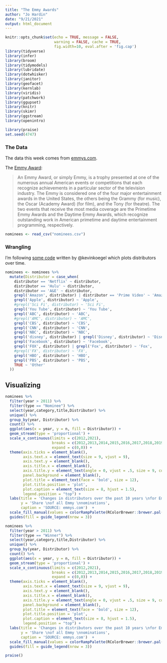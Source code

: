 ```yaml
---
title: "The Emmy Awards"
author: "Jo Hardin"
date: "9/21/2021"
output: html_document
---
```



```r
knitr::opts_chunk$set(echo = TRUE, message = FALSE, 
                      warning = FALSE, cache = TRUE,
                      fig.width=10, eval.after = 'fig.cap')
library(tidyverse)
library(infer)
library(broom)
library(tidymodels)
library(lubridate)
library(dotwhisker)
library(janitor)
library(geofacet)
library(kernlab)
library(viridis)
library(patchwork)
library(ggupset)
library(knitr)
library(skimr)
library(ggstream)
library(openintro)

library(praise)
set.seed(4747)
```


### The Data

The data this week comes from [emmys.com](https://www.emmys.com/awards/nominations/award-search).

The [Emmy Award](https://en.wikipedia.org/wiki/Emmy_Awards): 

> An Emmy Award, or simply Emmy, is a trophy presented at one of the numerous annual American events or competitions that each recognize achievements in a particular sector of the television industry. The Emmy is considered one of the four major entertainment awards in the United States, the others being the Grammy (for music), the Oscar (Academy Award) (for film), and the Tony (for theatre). The two events that receive the most media coverage are the Primetime Emmy Awards and the Daytime Emmy Awards, which recognize outstanding work in American primetime and daytime entertainment programming, respectively.

```r
nominees <- read_csv("nominees.csv")
```

### Wrangling

I'm following [some code](https://github.com/kevinkoegel/tidytuesday) written by @kevinkoegel which plots distributors over time.  

```r
nominees <- nominees %>%
  mutate(Distributor = case_when(
    distributor == 'Netflix' ~ distributor,
    distributor == 'Hulu' ~ distributor,
    distributor == 'A&E' ~ distributor,
    grepl('Amazon', distributor) | distributor == 'Prime Video' ~ 'Amazon',
    grepl('Apple', distributor) ~ 'Apple',
    #grepl('Sci Fi', distributor) ~ 'Sci Fi',
    grepl('You Tube', distributor) ~ 'You Tube',
    grepl('ABC', distributor) ~ 'ABC',
    #grepl('AMC', distributor) ~ 'AMC',
    grepl('CBS', distributor) ~ 'CBS',
    grepl('CNN', distributor) ~ 'CNN',
    grepl('NBC', distributor) ~ 'NBC',
    grepl('disney', distributor) | grepl('Disney', distributor) ~ 'Disney',
    grepl('Facebook', distributor) ~ 'Facebook',
    grepl('FOX', distributor) | grepl('Fox', distributor) ~ 'Fox',
    #grepl('FX', distributor) ~ 'FX',
    grepl('HBO', distributor) ~ 'HBO',
    grepl('PBS', distributor) ~ 'PBS',
    TRUE ~ 'Other'
  ))

```


## Visualizing

```r
nominees %>%
  filter(year > 2011) %>%
  filter(type == "Nominee") %>%
  select(year,category,title,Distributor) %>%
  unique() %>%
  group_by(year, Distributor) %>%
  count() %>%
  ggplot(aes(x = year, y = n, fill = Distributor)) +
  geom_stream(type = 'proportional') +
  scale_x_continuous(limits = c(2012,2021),
                     breaks = c(2012,2013,2014,2015,2016,2017,2018,2019,2020,2021),
                     expand = c(0,0)) +
  theme(axis.ticks = element_blank(),
        axis.text.x = element_text(size = 9, vjust = 9),
        axis.text.y = element_blank(),
        axis.title.x = element_blank(),
        axis.title.y = element_text(angle = 0, vjust = .5, size = 9, color = 'gray20'),
        panel.background = element_blank(),
        plot.title = element_text(face = 'bold', size = 12),
        plot.title.position = 'plot',
        plot.caption = element_text(size = 8, hjust = 1.5),
        legend.position = "top") +
  labs(title = 'Changes in distributors over the past 10 years \nfor Emmy nominations',
       y = 'Share \nof all Emmy \nnominations',
       caption = 'SOURCE: emmys.com')  + 
  scale_fill_manual(values = colorRampPalette(RColorBrewer::brewer.pal(16, "Paired"))(16)) +
  guides(fill = guide_legend(nrow = 3))
```

```r
nominees %>%
  filter(year > 2011) %>%
  filter(type == "Winner") %>%
  select(year,category,title,Distributor) %>%
  unique() %>%
  group_by(year, Distributor) %>%
  count() %>%
  ggplot(aes(x = year, y = n, fill = Distributor)) +
  geom_stream(type = 'proportional') +
  scale_x_continuous(limits = c(2012,2021),
                     breaks = c(2012,2013,2014,2015,2016,2017,2018,2019,2020,2021),
                     expand = c(0,0)) +
  theme(axis.ticks = element_blank(),
        axis.text.x = element_text(size = 9, vjust = 9),
        axis.text.y = element_blank(),
        axis.title.x = element_blank(),
        axis.title.y = element_text(angle = 0, vjust = .5, size = 9, color = 'gray20'),
        panel.background = element_blank(),
        plot.title = element_text(face = 'bold', size = 12),
        plot.title.position = 'plot',
        plot.caption = element_text(size = 8, hjust = 1.5),
        legend.position = "top") +
  labs(title = 'Changes in distributors over the past 10 years \nfor Emmy winners',
       y = 'Share \nof all Emmy \nnominations',
       caption = 'SOURCE: emmys.com')  + 
  scale_fill_manual(values = colorRampPalette(RColorBrewer::brewer.pal(15, "Paired"))(15)) +
  guides(fill = guide_legend(nrow = 3))
```


```r
praise()
```

